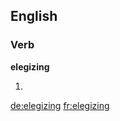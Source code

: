 ==English==

===Verb===
'''elegizing'''

# {{present participle of|elegize}}

[[de:elegizing]]
[[fr:elegizing]]